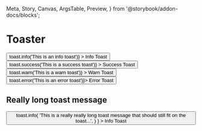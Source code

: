   Meta,
  Story,
  Canvas,
  ArgsTable,
  Preview,
} from '@storybook/addon-docs/blocks';

<Meta title="Components/Toaster" component={Toaster} />

# Toaster

<Preview>
  <Story name="Toaster (Default)">
    <div style={{ display: 'flex' }}>
      <Toaster />
      <Button
        style={{ marginRight: 8 }}
        onClick={() => toast.info('This is an info toast')}
      >
        Info Toast
      </Button>
      <Button
        style={{ marginRight: 8 }}
        color="green"
        onClick={() => toast.success('This is a success toast')}
      >
        Success Toast
      </Button>
      <Button
        style={{ marginRight: 8 }}
        color="pink"
        onClick={() => toast.warn('This is a warn toast')}
      >
        Warn Toast
      </Button>
      <Button color="red" onClick={() => toast.error('This is an error toast')}>
        Error Toast
      </Button>
    </div>
  </Story>
</Preview>

<ArgsTable story="Toaster (Default)" of={Message} />

## Really long toast message

<Canvas>
  <Story name="Really long toast message">
    <div style={{ display: 'flex' }}>
      <Toaster />
      <Button
        style={{ marginRight: 8 }}
        onClick={() =>
          toast.info(
            'This is a really really long toast message that should still fit on the toast...',
          )
        }
      >
        Info Toast
      </Button>
    </div>
  </Story>
</Canvas>
